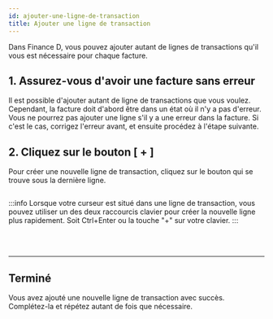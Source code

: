 ```yaml
---
id: ajouter-une-ligne-de-transaction
title: Ajouter une ligne de transaction
---
```




Dans Finance D, vous pouvez ajouter autant de lignes de transactions qu'il vous est nécessaire
pour chaque facture.


## 1. Assurez-vous d'avoir une facture sans erreur
Il est possible d'ajouter autant de ligne de transactions que vous voulez.
Cependant, la facture doit d'abord être dans un état où il n'y a pas d'erreur.
Vous ne pourrez pas ajouter une ligne s'il y a une erreur dans la facture.
Si c'est le cas, corrigez l'erreur avant, et ensuite procédez à l'étape suivante.


## 2. Cliquez sur le bouton [ + ]
Pour créer une nouvelle ligne de transaction, cliquez sur le bouton qui se trouve sous la dernière ligne.

<Image img={addRow}/>
<br/>

:::info
Lorsque votre curseur est situé dans une ligne de transaction,
vous pouvez utiliser un des deux raccourcis clavier pour créer la nouvelle ligne plus rapidement.
Soit Ctrl+Enter ou la touche "+" sur votre clavier.
:::

<br/>
<br/>
<hr/>

## Terminé
Vous avez ajouté une nouvelle ligne de transaction avec succès.
Complétez-la et répétez autant de fois que nécessaire.

<br/>
<br/>
